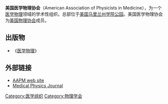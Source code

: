 '''美国医学物理协会'''（American Association of Physicists in Medicine），为一个[[医学物理|医学物理]]领域的学术性组织。总部位于[[美国|美国]][[马里兰州|马里兰州]][[学院公园|学院公园]]。美国医学物理协会为[[美国物理协会|美国物理协会]]成员。

== 出版物 ==
*《[[医学物理|医学物理]]》

==外部链接==
*[http://www.aapm.org AAPM web site]
*[http://www.medphys.org Medical Physics Journal]

[[Category:医学组织|Category:医学组织]]
[[Category:物理学会|Category:物理学会]]